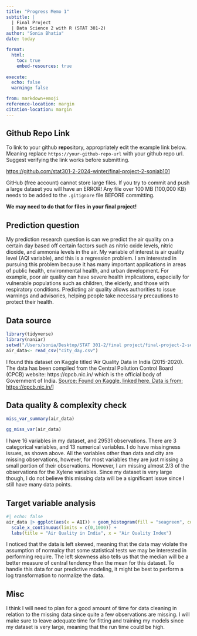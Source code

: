 ```yaml
---
title: "Progress Memo 1"
subtitle: |
  | Final Project 
  | Data Science 2 with R (STAT 301-2)
author: "Sonia Bhatia"
date: today

format:
  html:
    toc: true
    embed-resources: true
    
execute:
  echo: false
  warning: false

from: markdown+emoji 
reference-location: margin
citation-location: margin
---
```




::: {.callout-tip icon=false}

## Github Repo Link

To link to your github **repo**sitory, appropriately edit the example link below. Meaning replace `https://your-github-repo-url` with your github repo url. Suggest verifying the link works before submitting.

[https://github.com/stat301-2-2024-winter/final-project-2-soniab101](https://github.com/stat301-2-2024-winter/final-project-2-soniab101)

:::

::: {.callout-warning}
GitHub (free account) cannot store large files. If you try to commit and push a large dataset you will have an ERROR! Any file over 100 MB (100,000 KB) needs to be added to the `.gitignore` file BEFORE committing.

**We may need to do that for files in your final project!**
:::

## Prediction question
My prediction research question is can we predict the air quality on a certain day based off certain factors such as nitric oxide levels, nitric dioxide, and ammonia levels in the air. My variable of interest is air quality level (AQI variable), and this is a regression problem. I am interested in pursuing this problem because it has many important applications in areas of public health, environmental health, and urban development. For example, poor air quality can have severe health implications, especially for vulnerable populations such as children, the elderly, and those with respiratory conditions. Predicting air quality allows authorities to issue warnings and advisories, helping people take necessary precautions to protect their health.

## Data source

```r
library(tidyverse)
library(naniar)
setwd("/Users/sonia/Desktop/STAT 301-2/final project/final-project-2-soniab101/memos")
air_data<- read_csv("city_day.csv")

```

I found this dataset on Kaggle titled 'Air Quality Data in India (2015-2020). The data has been compiled from the Central Pollution Control Board (CPCB) website: https://cpcb.nic.in/ which is the official body of Government of India. 
[Source: Found on Kaggle, linked here. Data is from: https://cpcb.nic.in/](https://www.kaggle.com/datasets/rohanrao/air-quality-data-in-india?select=city_day.csv)]



## Data quality & complexity check
```r
miss_var_summary(air_data)

gg_miss_var(air_data)
```


I have 16 variables in my dataset, and 29531 observations. There are 3 categorical variables, and 13 numerical variables. I do have missingness issues, as shown above. All the variables other than data and city are missing observations, however, for most variables they are just missing a small portion of their observations. However, I am missing almost 2/3 of the observations for the Xylene variables. Since my dataset is very large though, I do not believe this missing data will be a significant issue since I still have many data points. 

## Target variable analysis
```r
#| echo: false
air_data |> ggplot(aes(x = AQI)) + geom_histogram(fill = "seagreen", color = "white", bins = 30) +
  scale_x_continuous(limits = c(0,1000)) +
  labs(title = "Air Quality in India", x = "Air Quality Index")


```

I noticed that the data is left skewed, meaning that the data may violate the assumption of normalcy that some statistical tests we may be interested in performing require. The left skewness also tells us that the median will be a better measure of central tendency than the mean for this dataset. To handle this data for our predictive modeling, it might be best to perform a log transformation to normalize the data. 

## Misc
I think I will need to plan for a good amount of time for data cleaning in relation to the missing data since quite a few observations are missing. I will make sure to leave adequate time for fitting and training my models since my dataset is very large, meaning that the run time could be high. 

